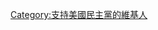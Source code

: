 {{Userbox
  |border-c = #00A6EF
  |border-s = 1
  |id       = [[File:US_Democratic_Party_Logo.svg|45px]]
  |id-c     = blue
  |info-c   = #ccffff
  |info-s   = 9
  |info-fc  = #0099ff
  |info     = 這個用戶支持美國[[民主黨 (美國)|民主黨]]。
}}

[[Category:支持美國民主黨的維基人]]